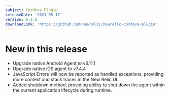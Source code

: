 ```yaml
---
subject: Cordova Plugin
releaseDate: '2023-05-17'
version: 6.2.0
downloadLink: 'https://github.com/newrelic/newrelic-cordova-plugin'
---
```


# New in this release
* Upgrade native Android Agent to v6.11.1
* Upgrade native iOS agent to v7.4.4
* JavaScript Errors will now be reported as handled exceptions, providing more context and stack traces in the New Relic UI.
* Added shutdown method, providing ability to shut down the agent within the current application lifecycle during runtime.
